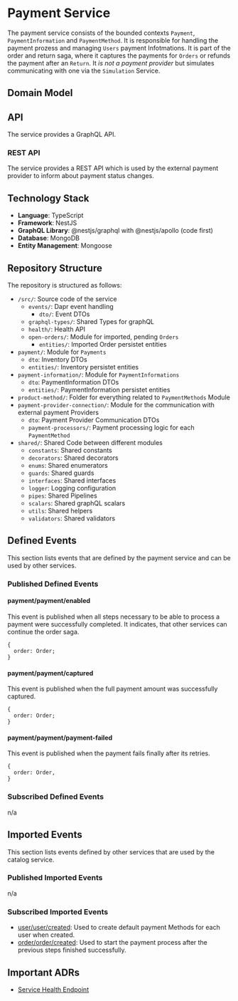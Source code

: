 
# Payment Service

The payment service consists of the bounded contexts `Payment`, `PaymentInformation` and `PaymentMethod`.
It is responsible for handling the payment prozess and managing `Users` payment Infotmations. It is part of the order and return saga, where it captures the payments for `Orders` or refunds the payment after an `Return`.
It _is not a payment provider_ but simulates communicating with one via the `Simulation` Service.

## Domain Model

<CustomImage path="/renderedDiagrams/paymentDomainModel" width="790" height="593.5" />

## API

The service provides a GraphQL API.

### REST API

The service provides a REST API which is used by the external payment provider to inform about payment status changes.

## Technology Stack

- **Language**: TypeScript
- **Framework**: NestJS
- **GraphQL Library**: @nestjs/graphql with @nestjs/apollo (code first)
- **Database**: MongoDB
- **Entity Management**: Mongoose

## Repository Structure

The repository is structured as follows:

<div className="repository-structure" >

- `/src/`: Source code of the service
  - `events/`: Dapr event handling
    - `dto/`: Event DTOs
  - `graphql-types/`: Shared Types for graphQL
  - `health/`: Health API
  - `open-orders/`: Module for imported, pending `Orders`
    - `entities/`: Imported Order persistet entities
- `payment/`: Module for `Payments`
  - `dto`: Inventory DTOs
  - `entities/`: Inventory persistet entities
- `payment-information/`: Module for `PaymentInformations`
  - `dto`: PaymentInformation DTOs
  - `entities/`: PaymentInformation persistet entities
- `product-method/`: Folder for everything related to `PaymentMethods` Module
- `payment-provider-connection/`: Module for the communication with external payment Providers
  - `dto`: Payment Provider Communication DTOs
  - `payment-processors/`: Payment processing logic for each `PaymentMethod`
- `shared/`: Shared Code between different modules
  - `constants`: Shared constants
  - `decorators`: Shared decorators
  - `enums`: Shared enumerators
  - `guards`: Shared guards
  - `interfaces`: Shared interfaces
  - `logger`: Logging configuration
  - `pipes`: Shared Pipelines
  - `scalars`: Shared graphQL scalars
  - `utils`: Shared helpers
  - `validators`: Shared validators

</div>

## Defined Events

This section lists events that are defined by the payment service and can be used by other services.

### Published Defined Events

#### payment/payment/enabled

This event is published when all steps necessary to be able to process a payment were successfully completed.
It indicates, that other services can continue the order saga.

```tsx
{
  order: Order;
}
```

#### payment/payment/captured

This event is published when the full payment amount was successfully captured.

```tsx
{
  order: Order;
}
```

#### payment/payment/payment-failed

This event is published when the payment fails finally after its retries.

```tsx
{
  order: Order,
}
```

### Subscribed Defined Events

n/a

## Imported Events

This section lists events defined by other services that are used by the catalog service.

### Published Imported Events

n/a

### Subscribed Imported Events

- [user/user/created](/docs/docs/dev-manuals/services/user#userusercreated): Used to create default payment Methods for each user when created.
- [order/order/created](/docs/docs/dev-manuals/services/order#orderordercreated): Used to start the payment process after the previous steps finished successfully.

## Important ADRs

- [Service Health Endpoint](/docs/docs/dev-manuals/adr/health-endpoint)
